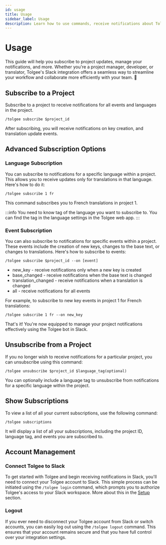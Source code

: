 ```yaml
---
id: usage
title: Usage
sidebar_label: Usage
description: Learn how to use commands, receive notifications about Tolgee project updates in Slack, customize the notifications, and more.
---
```



# Usage

This guide will help you subscribe to project updates, manage your notifications, and more. Whether you're a project manager, developer, or translator,
 Tolgee's Slack integration offers a seamless way to streamline your workflow and collaborate more efficiently with your team. :rocket:

## Subscribe to a Project

Subscribe to a project to receive notifications for all events and languages in the project.

``
/tolgee subscribe $project_id
``

After subscribing, you will receive notifications on key creation, and translation update events.

<FigmaScreenshotWrapper src="/img/docs/platform/slack_integration/global_subscription.png" />

## Advanced Subscription Options

### Language Subscription

You can subscribe to notifications for a specific language within a project. This allows you to receive updates only
for translations in that language. Here's how to do it:

``
/tolgee subscribe 1 fr
``

This command subscribes you to French translations in project 1.

:::info
You need to know tag of the language you want to subscribe to.
You can find the tag in the language settings in the Tolgee web app.
:::

### Event Subscription

You can also subscribe to notifications for specific events within a project. These events include the creation of new keys,
changes to the base text, or changes to translations. Here's how to subscribe to events:

``
/tolgee subscribe $project_id --on [event]
``

- new_key - receive notifications only when a new key is created
- base_changed - receive notifications when the base text is changed
- translation_changed - receive notifications when a translation is changed
- all - receive notifications for all events

For example, to subscribe to new key events in project 1 for French translations:

``
/tolgee subscribe 1 fr --on new_key
``

That's it! You're now equipped to manage your project notifications effectively using the Tolgee bot in Slack.

## Unsubscribe from a Project

If you no longer wish to receive notifications for a particular project, you can unsubscribe using this command:

``
/tolgee unsubscribe $project_id $language_tag(optional)
``

You can optionally include a language tag to unsubscribe from notifications for a specific language within the project.

## Show Subscriptions

To view a list of all your current subscriptions, use the following command:

``
/tolgee subscriptions
``

It will display a list of all your subscriptions, including the project ID, language tag, and events you are subscribed to.

<FigmaScreenshotWrapper src="/img/docs/platform/slack_integration/subscriptions.png" />

## Account Management
### Connect Tolgee to Slack
To get started with Tolgee and begin receiving notifications in Slack, you'll need to connect your Tolgee account to Slack.
This simple process can be initiated using the
``
/tolgee login
``
command, which prompts you to authorize Tolgee's access to your Slack workspace.
More about this in the [Setup](setup) section.

### Logout
If you ever need to disconnect your Tolgee account from Slack or switch accounts, you can easily log out using the
``
/tolgee logout
``
command. This ensures that your account remains secure and that you have full control over your integration settings.
